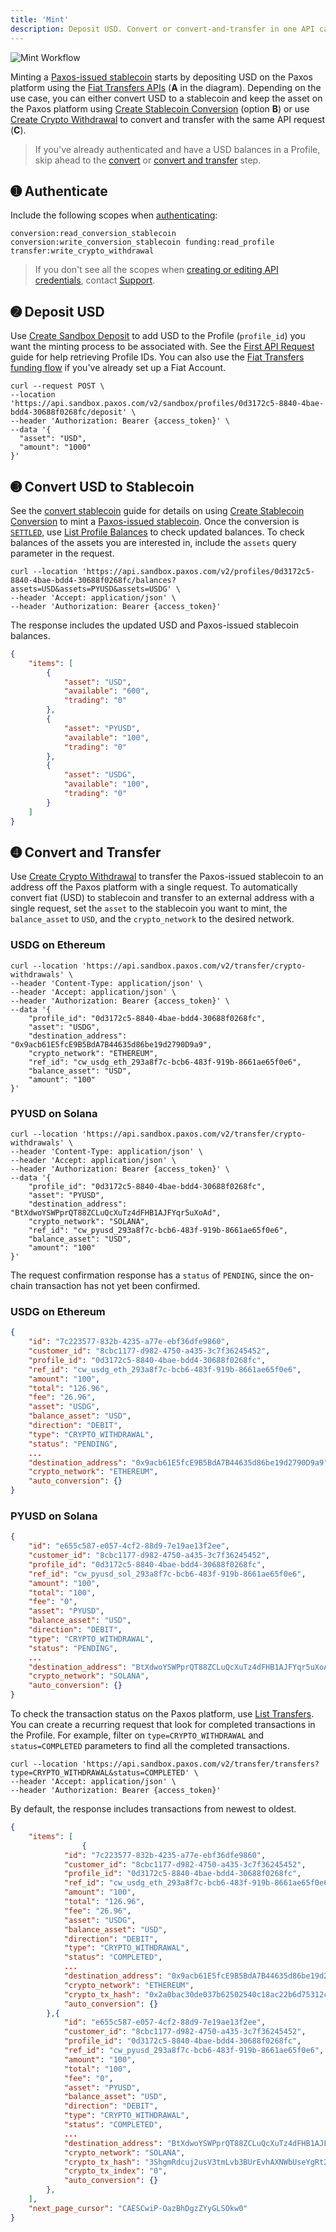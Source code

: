 ```yaml
---
title: 'Mint'
description: Deposit USD. Convert or convert-and-transfer in one API call.
---
```

![Mint Workflow](/images/mint.png)

[stablecoins]: /guides/developer/blockchains#stablecoins
[CreateFiatDepositInstructions]: /api-reference/endpoints/fiat-transfers/create-fiat-deposit-instructions
[fiat-transfers]: /api-reference/endpoints/fiat-transfers
[conversion]: /api-reference/endpoints/stablecoin-conversion/create-stablecoin-conversion
[withdrawal]: /api-reference/crypto-withdrawals/create-crypto-withdrawal
[token]: developer/authenticate
[create-sandbox-deposit]: /api-reference/sandbox-deposits/create-sandbox-deposit
[First API Request]: developer/request
[convert stablecoin]: developer/convert
[List Profile Balances]: /api-reference/profiles/list-profile-balances
[`SETTLED`]: developer/convert#stablecoin-conversion-statuses
[list-transfers]: /api-reference/transfers/list-transfers

Minting a [Paxos-issued stablecoin][stablecoins] starts by depositing USD on the Paxos platform using the [Fiat Transfers APIs][fiat-transfers] (**A** in the diagram).
Depending on the use case, you can either convert USD to a stablecoin and keep the asset on the Paxos platform using [Create Stablecoin Conversion][conversion] (option **B**) or use [Create Crypto Withdrawal][withdrawal] to convert and transfer with the same API request (**C**).
> If you've already authenticated and have a USD balances in a Profile, skip ahead to the [convert](#mint-hold) or [convert and transfer](#mint-transfer) step.

## ➊ Authenticate

Include the following scopes when [authenticating][token]:

```shell
conversion:read_conversion_stablecoin conversion:write_conversion_stablecoin funding:read_profile transfer:write_crypto_withdrawal
```

> If you don't see all the scopes when [creating or editing API credentials](/guides/developer/credentials), contact [Support](https://support.paxos.com).

## ➋ Deposit USD

Use [Create Sandbox Deposit][create-sandbox-deposit] to add USD to the Profile (`profile_id`) you want the minting process to be associated with.
See the [First API Request] guide for help retrieving Profile IDs.
You can also use the [Fiat Transfers funding flow][fiat-transfers] if you've already set up a Fiat Account.

```shell highlight={2}
curl --request POST \
--location 'https://api.sandbox.paxos.com/v2/sandbox/profiles/0d3172c5-8840-4bae-bdd4-30688f0268fc/deposit' \
--header 'Authorization: Bearer {access_token}' \
--data '{
  "asset": "USD",
  "amount": "1000"
}'
```

## ➌ Convert USD to Stablecoin

See the [convert stablecoin] guide for details on using [Create Stablecoin Conversion][conversion] to mint a [Paxos-issued stablecoin][stablecoins].
Once the conversion is [`SETTLED`], use [List Profile Balances] to check updated balances.
To check balances of the assets you are interested in, include the `assets` query parameter in the request.

```shell highlight={1}
curl --location 'https://api.sandbox.paxos.com/v2/profiles/0d3172c5-8840-4bae-bdd4-30688f0268fc/balances?assets=USD&assets=PYUSD&assets=USDG' \
--header 'Accept: application/json' \
--header 'Authorization: Bearer {access_token}'
```

The response includes the updated USD and Paxos-issued stablecoin balances.
```json
{
    "items": [
        {
            "asset": "USD",
            "available": "600",
            "trading": "0"
        },
        {
            "asset": "PYUSD",
            "available": "100",
            "trading": "0"
        },
        {
            "asset": "USDG",
            "available": "100",
            "trading": "0"
        }
    ]
}
```

## ➍ Convert and Transfer

Use [Create Crypto Withdrawal][withdrawal] to transfer the Paxos-issued stablecoin to an address off the Paxos platform with a single request.
To automatically convert fiat (USD) to stablecoin and transfer to an external address with a single request, set the `asset` to the stablecoin you want to mint, the `balance_asset` to `USD`, and the `crypto_network` to the desired network.
### USDG on Ethereum

```shell
curl --location 'https://api.sandbox.paxos.com/v2/transfer/crypto-withdrawals' \
--header 'Content-Type: application/json' \
--header 'Accept: application/json' \
--header 'Authorization: Bearer {access_token}' \
--data '{
    "profile_id": "0d3172c5-8840-4bae-bdd4-30688f0268fc",
    "asset": "USDG",
    "destination_address": "0x9acb61E5fcE9B5BdA7B44635d86be19d2790D9a9",
    "crypto_network": "ETHEREUM",
    "ref_id": "cw_usdg_eth_293a8f7c-bcb6-483f-919b-8661ae65f0e6",
    "balance_asset": "USD",
    "amount": "100"
}'
```
### PYUSD on Solana

```shell
curl --location 'https://api.sandbox.paxos.com/v2/transfer/crypto-withdrawals' \
--header 'Content-Type: application/json' \
--header 'Accept: application/json' \
--header 'Authorization: Bearer {access_token}' \
--data '{
    "profile_id": "0d3172c5-8840-4bae-bdd4-30688f0268fc",
    "asset": "PYUSD",
    "destination_address": "BtXdwoYSWPprQT88ZCLuQcXuTz4dFHB1AJFYqr5uXoAd",
    "crypto_network": "SOLANA",
    "ref_id": "cw_pyusd_293a8f7c-bcb6-483f-919b-8661ae65f0e6",
    "balance_asset": "USD",
    "amount": "100"
}'
```
The request confirmation response has a `status` of `PENDING`, since the on-chain transaction has not yet been confirmed.

### USDG on Ethereum

```json highlight={13}
{
    "id": "7c223577-832b-4235-a77e-ebf36dfe9860",
    "customer_id": "8cbc1177-d982-4750-a435-3c7f36245452",
    "profile_id": "0d3172c5-8840-4bae-bdd4-30688f0268fc",
    "ref_id": "cw_usdg_eth_293a8f7c-bcb6-483f-919b-8661ae65f0e6",
    "amount": "100",
    "total": "126.96",
    "fee": "26.96",
    "asset": "USDG",
    "balance_asset": "USD",
    "direction": "DEBIT",
    "type": "CRYPTO_WITHDRAWAL",
    "status": "PENDING",
    ...
    "destination_address": "0x9acb61E5fcE9B5BdA7B44635d86be19d2790D9a9",
    "crypto_network": "ETHEREUM",
    "auto_conversion": {}
}
```
### PYUSD on Solana

```json highlight={13}
{
    "id": "e655c587-e057-4cf2-88d9-7e19ae13f2ee",
    "customer_id": "8cbc1177-d982-4750-a435-3c7f36245452",
    "profile_id": "0d3172c5-8840-4bae-bdd4-30688f0268fc",
    "ref_id": "cw_pyusd_sol_293a8f7c-bcb6-483f-919b-8661ae65f0e6",
    "amount": "100",
    "total": "100",
    "fee": "0",
    "asset": "PYUSD",
    "balance_asset": "USD",
    "direction": "DEBIT",
    "type": "CRYPTO_WITHDRAWAL",
    "status": "PENDING",
    ...
    "destination_address": "BtXdwoYSWPprQT88ZCLuQcXuTz4dFHB1AJFYqr5uXoAd",
    "crypto_network": "SOLANA",
    "auto_conversion": {}
}
```
To check the transaction status on the Paxos platform, use [List Transfers][list-transfers].
You can create a recurring request that look for completed transactions in the Profile.
For example, filter on `type=CRYPTO_WITHDRAWAL` and `status=COMPLETED` parameters to find all the completed transactions.
```shell
curl --location 'https://api.sandbox.paxos.com/v2/transfer/transfers?type=CRYPTO_WITHDRAWAL&status=COMPLETED' \
--header 'Accept: application/json' \
--header 'Authorization: Bearer {access_token}'
```

By default, the response includes transactions from newest to oldest. 

```json highlight={15,33}
{
    "items": [
                {
            "id": "7c223577-832b-4235-a77e-ebf36dfe9860",
            "customer_id": "8cbc1177-d982-4750-a435-3c7f36245452",
            "profile_id": "0d3172c5-8840-4bae-bdd4-30688f0268fc",
            "ref_id": "cw_usdg_eth_293a8f7c-bcb6-483f-919b-8661ae65f0e6",
            "amount": "100",
            "total": "126.96",
            "fee": "26.96",
            "asset": "USDG",
            "balance_asset": "USD",
            "direction": "DEBIT",
            "type": "CRYPTO_WITHDRAWAL",
            "status": "COMPLETED",
            ...
            "destination_address": "0x9acb61E5fcE9B5BdA7B44635d86be19d2790D9a9",
            "crypto_network": "ETHEREUM",
            "crypto_tx_hash": "0x2a0bac30de037b62502540c18ac22b6d75312cd1508c1df3eb6e38f8b7503f1a",
            "auto_conversion": {}
        },{
            "id": "e655c587-e057-4cf2-88d9-7e19ae13f2ee",
            "customer_id": "8cbc1177-d982-4750-a435-3c7f36245452",
            "profile_id": "0d3172c5-8840-4bae-bdd4-30688f0268fc",
            "ref_id": "cw_pyusd_293a8f7c-bcb6-483f-919b-8661ae65f0e6",
            "amount": "100",
            "total": "100",
            "fee": "0",
            "asset": "PYUSD",
            "balance_asset": "USD",
            "direction": "DEBIT",
            "type": "CRYPTO_WITHDRAWAL",
            "status": "COMPLETED",
            ...
            "destination_address": "BtXdwoYSWPprQT88ZCLuQcXuTz4dFHB1AJFYqr5uXoAd",
            "crypto_network": "SOLANA",
            "crypto_tx_hash": "3ShgmRdcuj2usV3tmLvb3BUrEvhAXNWbUseYgRt24Muyv1tiPkohn8ZQAAdS5KeYNLKR6PhmwUta6CW2ZCAuxHt5",
            "crypto_tx_index": "0",
            "auto_conversion": {}
        },
    ],
    "next_page_cursor": "CAESCwiP-OazBhDgzZYyGLSOkw0"
}
```
